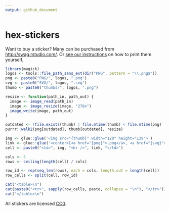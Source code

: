 ```yaml
---
output: github_document
---
```


# hex-stickers

Want to buy a sticker? Many can be purchased from <http://swag.rstudio.com/>. Or [see our instructions](./stickermule.md) on how to print them yourself.

```r
library(magick)
logos <- tools::file_path_sans_ext(dir("PNG", pattern = "\\.png$"))
png <- paste0("PNG/", logos, ".png")
svg <- paste0("SVG/", logos, ".svg")
thumb <- paste0("thumbs/", logos, ".png")

resize <- function(path_in, path_out) {
  image <- image_read(path_in)
  image <- image_resize(image, "278x")
  image_write(image, path_out)
}

outdated <- !file.exists(thumb) | file.mtime(thumb) < file.mtime(png)
purrr::walk2(png[outdated], thumb[outdated], resize)
```

```r
img <- glue::glue('<img src="{thumb}" width="120" height="139">')
link <- glue::glue('<center>[<a href="{png}">.png</a>, <a href="{svg}">.svg</a>]</center>')
cell <- paste0("<td>", img, "<br />", link, "</td>")

cols <- 5
rows <- ceiling(length(cell) / cols)

row_id <- rep(seq_len(rows), each = cols, length.out = length(cell))
row_cells <- split(cell, row_id)

cat("<table>\n")
cat(paste0("<tr>", sapply(row_cells, paste, collapse = "\n"), "</tr>"))
cat("</table>\n")
```

All stickers are licensed [CC0](LICENSE.md).
